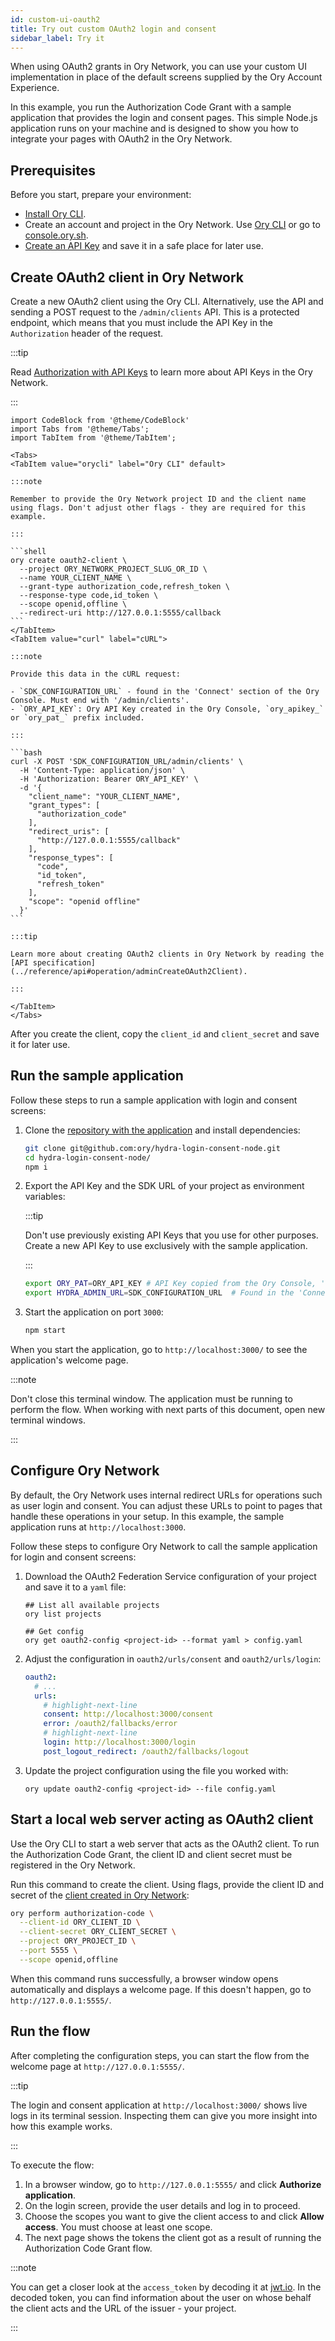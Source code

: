 ```yaml
---
id: custom-ui-oauth2
title: Try out custom OAuth2 login and consent
sidebar_label: Try it
---
```


When using OAuth2 grants in Ory Network, you can use your custom UI implementation in place of the default screens supplied by the
Ory Account Experience.

In this example, you run the Authorization Code Grant with a sample application that provides the login and consent pages. This
simple Node.js application runs on your machine and is designed to show you how to integrate your pages with OAuth2 in the Ory
Network.

## Prerequisites

Before you start, prepare your environment:

- [Install Ory CLI](../../guides/cli/installation).
- Create an account and project in the Ory Network. Use [Ory CLI](../../guides/cli/05_cli-basics.mdx#create-ory-cloud-project) or
  go to [console.ory.sh](https://console.ory.sh/).
- [Create an API Key](../../concepts/personal-access-token.mdx) and save it in a safe place for later use.

## Create OAuth2 client in Ory Network

Create a new OAuth2 client using the Ory CLI. Alternatively, use the API and sending a POST request to the `/admin/clients` API.
This is a protected endpoint, which means that you must include the API Key in the `Authorization` header of the request.

:::tip

Read [Authorization with API Keys](../../concepts/personal-access-token.mdx) to learn more about API Keys in the Ory Network.

:::

````mdx-code-block
import CodeBlock from '@theme/CodeBlock'
import Tabs from '@theme/Tabs';
import TabItem from '@theme/TabItem';

<Tabs>
<TabItem value="orycli" label="Ory CLI" default>

:::note

Remember to provide the Ory Network project ID and the client name using flags. Don't adjust other flags - they are required for this example.

:::

```shell
ory create oauth2-client \
  --project ORY_NETWORK_PROJECT_SLUG_OR_ID \
  --name YOUR_CLIENT_NAME \
  --grant-type authorization_code,refresh_token \
  --response-type code,id_token \
  --scope openid,offline \
  --redirect-uri http://127.0.0.1:5555/callback
```
</TabItem>
<TabItem value="curl" label="cURL">

:::note

Provide this data in the cURL request:

- `SDK_CONFIGURATION_URL` - found in the 'Connect' section of the Ory Console. Must end with '/admin/clients'.
- `ORY_API_KEY`: Ory API Key created in the Ory Console, `ory_apikey_` or `ory_pat_` prefix included.

:::

```bash
curl -X POST 'SDK_CONFIGURATION_URL/admin/clients' \
  -H 'Content-Type: application/json' \
  -H 'Authorization: Bearer ORY_API_KEY' \
  -d '{
    "client_name": "YOUR_CLIENT_NAME",
    "grant_types": [
      "authorization_code"
    ],
    "redirect_uris": [
      "http://127.0.0.1:5555/callback"
    ],
    "response_types": [
      "code",
      "id_token",
      "refresh_token"
    ],
    "scope": "openid offline"
  }'
```

:::tip

Learn more about creating OAuth2 clients in Ory Network by reading the
[API specification](../reference/api#operation/adminCreateOAuth2Client).

:::

</TabItem>
</Tabs>
````

After you create the client, copy the `client_id` and `client_secret` and save it for later use.

## Run the sample application

Follow these steps to run a sample application with login and consent screens:

1. Clone the [repository with the application](https://github.com/ory/hydra-login-consent-node) and install dependencies:

   ```bash
   git clone git@github.com:ory/hydra-login-consent-node.git
   cd hydra-login-consent-node/
   npm i
   ```

2. Export the API Key and the SDK URL of your project as environment variables:

   :::tip

   Don't use previously existing API Keys that you use for other purposes. Create a new API Key to use exclusively with the sample
   application.

   :::

   ```bash
   export ORY_PAT=ORY_API_KEY # API Key copied from the Ory Console, 'ory_pat' prefix included.
   export HYDRA_ADMIN_URL=SDK_CONFIGURATION_URL  # Found in the 'Connect' section of the Ory Console.
   ```

3. Start the application on port `3000`:

   ```bash
   npm start
   ```

When you start the application, go to `http://localhost:3000/` to see the application's welcome page.

:::note

Don't close this terminal window. The application must be running to perform the flow. When working with next parts of this
document, open new terminal windows.

:::

## Configure Ory Network

By default, the Ory Network uses internal redirect URLs for operations such as user login and consent. You can adjust these URLs
to point to pages that handle these operations in your setup. In this example, the sample application runs at
`http://localhost:3000`.

Follow these steps to configure Ory Network to call the sample application for login and consent screens:

1. Download the OAuth2 Federation Service configuration of your project and save it to a `yaml` file:

   ```shell
   ## List all available projects
   ory list projects

   ## Get config
   ory get oauth2-config <project-id> --format yaml > config.yaml
   ```

2. Adjust the configuration in `oauth2/urls/consent` and `oauth2/urls/login`:

   ```yaml title="config.yaml"
   oauth2:
     # ...
     urls:
       # highlight-next-line
       consent: http://localhost:3000/consent
       error: /oauth2/fallbacks/error
       # highlight-next-line
       login: http://localhost:3000/login
       post_logout_redirect: /oauth2/fallbacks/logout
   ```

3. Update the project configuration using the file you worked with:

   ```shell
   ory update oauth2-config <project-id> --file config.yaml
   ```

## Start a local web server acting as OAuth2 client

Use the Ory CLI to start a web server that acts as the OAuth2 client. To run the Authorization Code Grant, the client ID and
client secret must be registered in the Ory Network.

Run this command to create the client. Using flags, provide the client ID and secret of the
[client created in Ory Network](#create-oauth2-client-in-ory-network):

```bash
ory perform authorization-code \
  --client-id ORY_CLIENT_ID \
  --client-secret ORY_CLIENT_SECRET \
  --project ORY_PROJECT_ID \
  --port 5555 \
  --scope openid,offline
```

When this command runs successfully, a browser window opens automatically and displays a welcome page. If this doesn't happen, go
to `http://127.0.0.1:5555/`.

## Run the flow

After completing the configuration steps, you can start the flow from the welcome page at `http://127.0.0.1:5555/`.

:::tip

The login and consent application at `http://localhost:3000/` shows live logs in its terminal session. Inspecting them can give
you more insight into how this example works.

:::

To execute the flow:

1. In a browser window, go to `http://127.0.0.1:5555/` and click **Authorize application**.
2. On the login screen, provide the user details and log in to proceed.
3. Choose the scopes you want to give the client access to and click **Allow access**. You must choose at least one scope.
4. The next page shows the tokens the client got as a result of running the Authorization Code Grant flow.

:::note

You can get a closer look at the `access_token` by decoding it at [jwt.io](https://jwt.io/). In the decoded token, you can find
information about the user on whose behalf the client acts and the URL of the issuer - your project.

:::
